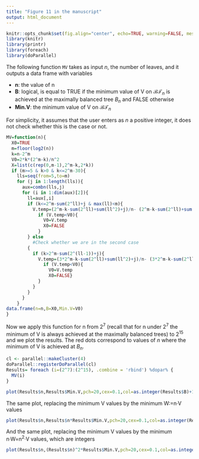 ```yaml
---
title: "Figure 11 in the manuscript"
output: html_document
---
```


```r
knitr::opts_chunk$set(fig.align="center", echo=TRUE, warning=FALSE, message=FALSE,error=FALSE,cache=TRUE)
library(knitr)
library(printr) 
library(foreach)
library(doParallel)
```

The following function `MV` takes as input *n*, the number of leaves, and it outputs a data frame with variables

* **n**: the value of n
* **B**: logical, is equal to TRUE if the minimum value of V on $\mathcal{BT}\!_n$ is achieved at the maximally balanced tree $B_n$ and FALSE otherwise
* **Min.V**: the minimum value of  V on $\mathcal{BT}\!_n$

For simplicity, it assumes that the user enters as *n* a positive integer, it does not check whether this is the case or not.

```r
MV=function(n){
  X0=TRUE
  m=floor(log2(n))
  k=n-2^m
  V0=2*k*(2^m-k)/n^2
  X=list(c(rep(0,m-1),2^m-k,2*k))
  if (m>=5 & k>0 & k<=2^m-30){
    lls=seq(from=5,to=m)
    for (j in 1:length(lls)){
      aux=combn(lls,j)
      for (i in 1:dim(aux)[2]){
        ll=aux[,i]
        if (k<=2^m-sum(2^ll)+j & max(ll)<m){
          V.temp=(2^m-k-sum(2^ll)+sum(ll^2)+j)/n- (2^m-k-sum(2^ll)+sum(ll)+j)^2/n^2
            if (V.temp<V0){
              V0=V.temp
              X0=FALSE
            } 
        } else 
          #Check whether we are in the second case
        {
          if (k>2^m-sum(2^(ll-1))+j){  
            V.temp=(3*2^m-k-sum(2^ll)+sum(ll^2)+j)/n- (3*2^m-k-sum(2^ll)+sum(ll)+j)^2/n^2
              if (V.temp<V0){
                V0=V.temp
                X0=FALSE} 
            }
          }
        }
      }
    }
data.frame(n=n,B=X0,Min.V=V0)
}
```

Now we apply this function for n from 2^7^ (recall that for n under 2^7^ the minimum of V is always achieved at the maximally balanced trees) to 2^15^ and we plot the results. The red dots correspond to values of *n* where the minimum of V is achieved at $B_n$.

```r
cl <- parallel::makeCluster(4)
doParallel::registerDoParallel(cl)
Results= foreach (i=(2^7):(2^15), .combine = 'rbind') %dopar% {
  MV(i)
}
```



```r
plot(Results$n,Results$Min.V,pch=20,cex=0.1,col=as.integer(Results$B)+1,xlab="n",ylab="Minimum V value")
```

The same plot, replacing the minimum V values by the minimum W:=n·V values

```r
plot(Results$n,Results$n*Results$Min.V,pch=20,cex=0.1,col=as.integer(Results$B)+1,xlab="n",ylab="Minimum W value")
```

And the same plot, replacing the minimum V values by the minimum n·W=n^2^·V values, which are integers


```r
plot(Results$n,(Results$n)^2*Results$Min.V,pch=20,cex=0.1,col=as.integer(Results$B)+1,xlab="n",ylab="Minimum nW value")
```
